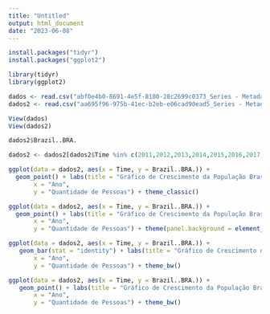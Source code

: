 ---
title: "Untitled"
output: html_document
date: "2023-06-08"
---

```{r}
install.packages("tidyr")
install.packages("ggplot2")
```

```{r}
library(tidyr)
library(ggplot2)
```

```{r}
dados <- read.csv("abf0e4b0-8691-4e5f-8180-28c2699c0373_Series - Metadata.csv")
dados2 <- read.csv("aa695f96-975b-41ec-b2eb-e06cad90ead5_Series - Metadata.csv")
```

```{r}
View(dados)
View(dados2)
```

```{r}
dados2$Brazil..BRA.
```


```{r}
dados2 <- dados2[dados2$Time %in% c(2011,2012,2013,2014,2015,2016,2017,2018,2019,2020,2021), ]
```



```{r}
ggplot(data = dados2, aes(x = Time, y = Brazil..BRA.)) +
  geom_point() + labs(title = "Gráfico de Crescimento da População Brasileira",
       x = "Ano",
       y = "Quantidade de Pessoas") + theme_classic() 
```

```{r}
ggplot(data = dados2, aes(x = Time, y = Brazil..BRA.)) +
  geom_point() + labs(title = "Gráfico de Crescimento da População Brasileira",
       x = "Ano",
       y = "Quantidade de Pessoas") + theme(panel.background = element_rect(fill = "lightblue"))
```

```{r}
ggplot(data = dados2, aes(x = Time, y = Brazil..BRA.)) +
   geom_bar(stat = "identity") + labs(title = "Gráfico de Crescimento da População Brasileira",
       x = "Ano",
       y = "Quantidade de Pessoas") + theme_bw()
```

```{r}
ggplot(data = dados2, aes(x = Time, y = Brazil..BRA.)) +
   geom_point() + labs(title = "Gráfico de Crescimento da População Brasileira",
       x = "Ano",
       y = "Quantidade de Pessoas") + theme_bw()
```

